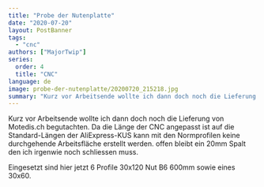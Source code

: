 ```yaml
---
title: "Probe der Nutenplatte"
date: "2020-07-20"
layout: PostBanner
tags: 
  - "cnc"
authors: ["MajorTwip"]
series:
  order: 4
  title: "CNC"
language: de
image: probe-der-nutenplatte/20200720_215218.jpg
summary: "Kurz vor Arbeitsende wollte ich dann doch noch die Lieferung von Motedis.ch begutachten. Da die Länge der CNC angepasst ist auf die Standard-Längen der AliExpress-KUS kann mit den Normprofilen keine durchgehende Arbeitsfläche erstellt werden. offen bleibt ein 20mm Spalt den ich irgenwie noch schliessen muss."
---
```

Kurz vor Arbeitsende wollte ich dann doch noch die Lieferung von Motedis.ch begutachten. Da die Länge der CNC angepasst ist auf die Standard-Längen der AliExpress-KUS kann mit den Normprofilen keine durchgehende Arbeitsfläche erstellt werden. offen bleibt ein 20mm Spalt den ich irgenwie noch schliessen muss.

Eingesetzt sind hier jetzt 6 Profile 30x120 Nut B6 600mm sowie eines 30x60.
